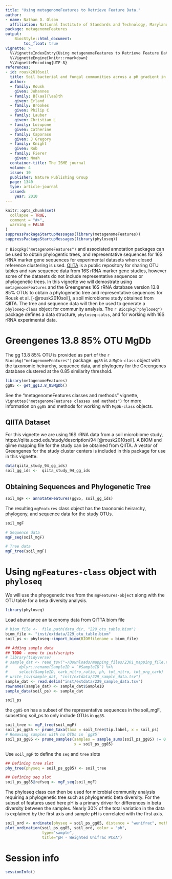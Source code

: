 ```yaml
---
title: "Using metagenomeFeatures to Retrieve Feature Data."
author: 
- name: Nathan D. Olson
  affiliation: National Institute of Standards and Technology, Maryland, USA
package: metagenomeFeatures
output: 
    BiocStyle::html_document:
        toc_float: true
vignette: >
  %\VignetteIndexEntry{Using metagenomeFeatures to Retrieve Feature Data.}
  %\VignetteEngine{knitr::rmarkdown}
  %\VignetteEncoding{UTF-8}
references:
- id: rousk2010soil
  title: Soil bacterial and fungal communities across a pH gradient in an arable soil
  author:
  - family: Rousk
    given: Johannes
  - family: B{\aa}{\aa}th
    given: Erland
  - family: Brookes
    given: Philip C
  - family: Lauber
    given: Christian L
  - family: Lozupone
    given: Catherine
  - family: Caporaso
    given: J Gregory
  - family: Knight
    given: Rob
  - family: Fierer
    given: Noah
  container-title: The ISME journal
  volume: 4
  issue: 10
  publisher: Nature Publishing Group
  page: 1340
  type: article-journal
  issued:
    year: 2010
---
```


```r
knitr::opts_chunk$set(
  collapse = TRUE,
  comment = "#>",
  warning = FALSE
)
suppressPackageStartupMessages(library(metagenomeFeatures)) 
suppressPackageStartupMessages(library(phyloseq)) 
```

`r Biocpkg("metagenomeFeatures")` and associated annotation packages can be used to obtain phylogentic trees, and representative sequences for 16S rRNA marker gene sequences for experimental datasets when closed reference clustering is used. 
[QIITA](https://qiita.ucsd.edu) is a public repository for sharing OTU tables and raw sequence data from 16S rRNA marker gene studies, however some of the datasets do not include representative sequences or phylogenetic trees. 
In this vignette we will demostrate using `metagenomeFeatures` and the Greengenes 16S rRNA database version 13.8 85\% OTUs to obtain a phylogenetic tree and representative sequences for Rousk et al. [-@rousk2010soil], a soil microbiome study obtained from QIITA. 
The tree and sequence data will then be used to generate a `phyloseq-class` object for community analysis. 
The `r Biocpkg("phyloseq")` package defines a data structure, `phyloseq-calss`, and for working with 16S rRNA experimental data.

# Greengenes 13.8 85\% OTU MgDb
The gg 13.8 85% OTU is provided as part of the `r Biocpkg("metagenomeFeatures")` package. 
`gg85` is a `MgDb-class` object with the taxonomic heirarchy, sequence data, and phylogeny for the Greengenes database clustered at the 0.85 similarity threshold. 

```r
library(metagenomeFeatures)
gg85 <- get_gg13.8_85MgDb()
```

See the "metagenomeFeatures classes and methods" vignette, `Vignettes("metagenomeFeatures classes and methods")` for more information on `gg85` and methods for working with `MgDb-class` objects. 

##  QIITA Dataset 
For this vignette we are using 16S rRNA data from a soil microbiome study, https://qiita.ucsd.edu/study/description/94 [@rousk2010soil]. 
A BIOM and qiime mapping file for the study can be obtained from QIITA. 
A vector of Greengenes for the study cluster centers is included in this package for use in this vignette. 

```r
data(qiita_study_94_gg_ids)
soil_gg_ids <-  qiita_study_94_gg_ids
```

## Obtaining Sequences and Phylogenetic Tree 
```r
soil_mgF <- annotateFeatures(gg85, soil_gg_ids)
```

The resulting `mgFeatures` class object has the taxonomic heirarchy, phylogeny, and sequence data for the study OTUs. 
```r
soil_mgF

# Sequence data
mgF_seq(soil_mgF)

# Tree data 
mgF_tree(soil_mgF)
```

# Using `mgFeatures-class` object with `phyloseq` 
We will use the phyogenetic tree from the `mgFeatures-object` along with the OTU table for a beta diversity analysis.
```r
library(phyloseq)
```

Load abundance an taxonomy data from QITTA biom file
```r
# biom_file <-  file.path(data_dir, "229_otu_table.biom")
biom_file <- "inst/extdata/229_otu_table.biom"
soil_ps <- phyloseq::import_biom(BIOMfilename = biom_file)

## Adding sample data
## TODO - move to inst/scripts
# library(tidyverse)
# sample_dat <- read_tsv("~/Downloads/mapping_files/2301_mapping_file.txt") %>%
#     dplyr::rename(SampleID = `#SampleID`) %>%
#     select(SampleID, carb_nitro_ratio, ph, tot_nitro, tot_org_carb)
# write_tsv(sample_dat, "inst/extdata/229_sample_data.tsv")
sample_dat <- read.delim("inst/extdata/229_sample_data.tsv")
rownames(sample_dat) <- sample_dat$SampleID
sample_data(soil_ps) <- sample_dat
```

```r
soil_ps
```

the `gg85` on has a subset of the representative sequences in the soil_mgF, 
subsetting soil_ps to only include OTUs in `gg85`.
```r
soil_tree <- mgF_tree(soil_mgF)
soil_ps_gg85 <- prune_taxa(taxa = soil_tree$tip.label, x = soil_ps)
# Removing samples with no OTUs in `gg85`
soil_ps_gg85 <- prune_samples(samples = sample_sums(soil_ps_gg85) != 0,
                              x = soil_ps_gg85)
```


Use `soil_mgF` to define the `seq` and `tree` slots
```r
## Defining tree slot
phy_tree(physeq = soil_ps_gg85) <- soil_tree

## Defining seq slot
soil_ps_gg85@refseq <- mgF_seq(soil_mgF)
```


The phyloseq class can then be used for microbial community analysis requiring a phylogenetic tree such as phylogenetic beta diversity. 
For the subset of features used here pH is a primary driver for differences in beta diversity between the samples. 
Nearly 30\% of the total variation in the data is explained by the first axis and sample pH is correlated with the first axis. 

```r
soil_ord <- ordinate(physeq = soil_ps_gg85, distance = "wunifrac", method = "PCoA")
plot_ordination(soil_ps_gg85, soil_ord, color = "ph", 
                type="sample", 
                title="pH - Weighted Unifrac PCoA")
```

# Session info {.unnumbered}
```r
sessionInfo()
```



